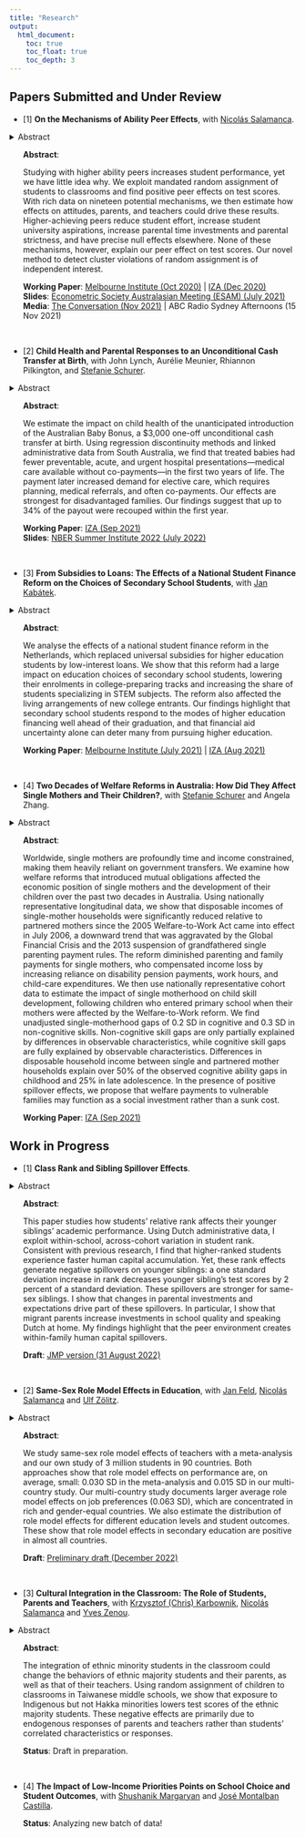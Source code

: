 ```yaml
---
title: "Research"
output: 
  html_document:
    toc: true
    toc_float: true
    toc_depth: 3
---
```



## Papers Submitted and Under Review

* [1] **On the Mechanisms of Ability Peer Effects**, with <a href="https://sites.google.com/view/nsalamanca/home" target="_blank">Nicolás Salamanca</a>.\

<!-- mobile code --> 
<details class="collapse-abstract">
  <summary>Abstract</summary>
  <p>Studying with higher ability peers increases student performance, yet we have little idea why. We exploit mandated random assignment of students to classrooms and find positive peer effects on test scores. With rich data on nineteen potential mechanisms, we then estimate how effects on attitudes, parents, and teachers could drive these results. Higher-achieving peers reduce student effort, increase student university aspirations, increase parental time investments and parental strictness, and have precise null effects elsewhere. None of these mechanisms, however, explain our peer effect on test scores. Our novel method to detect cluster violations of random assignment is of independent interest.</p>
</details> 

<!-- desktop code --> 
<ul class='bigScreen'>
**Abstract**: \
<p>Studying with higher ability peers increases student performance, yet we have little idea why. We exploit mandated random assignment of students to classrooms and find positive peer effects on test scores. With rich data on nineteen potential mechanisms, we then estimate how effects on attitudes, parents, and teachers could drive these results. Higher-achieving peers reduce student effort, increase student university aspirations, increase parental time investments and parental strictness, and have precise null effects elsewhere. None of these mechanisms, however, explain our peer effect on test scores. Our novel method to detect cluster violations of random assignment is of independent interest.</p>
</ul>

<ul class='wplists'>
**Working Paper**: <a href="https://adegendre.github.io/papers/deGendre_Salamanca_2020_Melbourne_Institute_WP_wp2020n19.pdf" target="_blank">Melbourne Institute (Oct 2020)</a> | <a href="https://adegendre.github.io/papers/deGendre_Salamanca_2020_IZA_dp13938.pdf" target="_blank">IZA (Dec 2020)</a> \
**Slides**: <a href="https://adegendre.github.io/papers/de_Gendre_Salamanca_ESAM_2021.pdf" target="_blank">Econometric Society Australasian Meeting (ESAM) (July 2021)</a> \
**Media**: <a href="https://theconversation.com/being-in-a-class-with-high-achievers-improves-students-test-scores-we-tried-to-find-out-why-171400" target="_blank">The Conversation (Nov 2021)</a> | ABC Radio Sydney Afternoons (15 Nov 2021)
</ul>


<br>

* [2] **Child Health and Parental Responses to an Unconditional Cash Transfer at Birth**, with John Lynch, Aurélie Meunier, Rhiannon Pilkington, and <a href="http://www.stefanie-schurer.com" target="_blank">Stefanie Schurer</a>.\

<!-- mobile code --> 
<details class="collapse-abstract">
  <summary>Abstract</summary>
  <p>We estimate the impact on child health of the unanticipated introduction of the Australian Baby Bonus, a \$3,000 one-off unconditional cash transfer at birth. Using regression discontinuity methods and linked administrative data from South Australia, we find that treated babies had fewer preventable, acute, and urgent hospital presentations—medical care available without co-payments—in the first two years of life. The payment later increased demand for elective care, which requires planning, medical referrals, and often co-payments. Our effects are strongest for disadvantaged families. Our findings suggest that up to 34\% of the payout were recouped within the first year.</p>
</details> 

<!-- desktop code --> 
<ul class='bigScreen'>
**Abstract**: \
<p>We estimate the impact on child health of the unanticipated introduction of the Australian Baby Bonus, a \$3,000 one-off unconditional cash transfer at birth. Using regression discontinuity methods and linked administrative data from South Australia, we find that treated babies had fewer preventable, acute, and urgent hospital presentations—medical care available without co-payments—in the first two years of life. The payment later increased demand for elective care, which requires planning, medical referrals, and often co-payments. Our effects are strongest for disadvantaged families. Our findings suggest that up to 34\% of the payout were recouped within the first year.</p>
</ul>

<ul class='wplists'>
**Working Paper**: <a href="https://adegendre.github.io/papers/deGendre_Lynch_Meunier_Pilkington_Schurer_2021_IZA_dp14693.pdf" target="_blank">IZA (Sep 2021)</a>\
**Slides**: <a href="https://adegendre.github.io/papers/de_Gendre_NBER_SI_2022.pdf" target="_blank">NBER Summer Institute 2022 (July 2022)</a> 
</ul>

<br>

* [3] **From Subsidies to Loans: The Effects of a National Student Finance Reform on the Choices of Secondary School Students**, with <a href="https://www.jankabatek.com" target="_blank">Jan Kabátek</a>.\

<!-- mobile code --> 
<details class="collapse-abstract">
  <summary>Abstract</summary>
  <p>We analyse the effects of a national student finance reform in the Netherlands, which replaced universal subsidies for higher education students by low-interest loans. We show that this reform had a large impact on education choices of secondary school students, lowering their enrolments in college-preparing tracks and increasing the share of students specializing in STEM subjects. The reform also affected the living arrangements of new college entrants. Our findings highlight that secondary school students respond to the modes of higher education financing well ahead of their graduation, and that financial aid uncertainty alone can deter many from pursuing higher education.</p>
</details> 

<!-- desktop code --> 
<ul class='bigScreen'>
**Abstract**: \
<p>We analyse the effects of a national student finance reform in the Netherlands, which replaced universal subsidies for higher education students by low-interest loans. We show that this reform had a large impact on education choices of secondary school students, lowering their enrolments in college-preparing tracks and increasing the share of students specializing in STEM subjects. The reform also affected the living arrangements of new college entrants. Our findings highlight that secondary school students respond to the modes of higher education financing well ahead of their graduation, and that financial aid uncertainty alone can deter many from pursuing higher education.</p>
</ul>

<ul class='wplists'>
**Working Paper**: <a href="https://adegendre.github.io/papers/deGendre_Kabatek_2021_Melbourne_Institute_WP_wp2021n12.pdf" target="_blank">Melbourne Institute (July 2021)</a> | <a href="https://adegendre.github.io/papers/deGendre_Kabatek_2021_IZA_dp14686.pdf" target="_blank">IZA (Aug 2021)</a>
</ul>


<br>


* [4] **Two Decades of Welfare Reforms in Australia: How Did They Affect Single Mothers and Their Children?**, with <a href="http://www.stefanie-schurer.com" target="_blank">Stefanie Schurer</a> and Angela Zhang.\
  
<!-- mobile code --> 
<details class="collapse-abstract">
  <summary>Abstract</summary>
  <p>Worldwide, single mothers are profoundly time and income constrained, making them heavily reliant on government transfers. We examine how welfare reforms that introduced mutual obligations affected the economic position of single mothers and the development of their children over the past two decades in Australia. Using nationally representative longitudinal data, we show that disposable incomes of single-mother households were significantly reduced relative to partnered mothers since the 2005 Welfare-to-Work Act came into effect in July 2006, a downward trend that was aggravated by the Global Financial Crisis and the 2013 suspension of grandfathered single parenting payment rules. The reform diminished parenting and family payments for single mothers, who compensated income loss by increasing reliance on disability pension payments, work hours, and child-care expenditures. We then use nationally representative cohort data to estimate the impact of single motherhood on child skill development, following children who entered primary school when their mothers were affected by the Welfare-to-Work reform. We find unadjusted single-motherhood gaps of 0.2 SD in cognitive and 0.3 SD in non-cognitive skills. Non-cognitive skill gaps are only partially explained by differences in observable characteristics, while cognitive skill gaps are fully explained by observable characteristics. Differences in disposable household income between single and partnered mother households explain over 50% of the observed cognitive ability gaps in childhood and 25% in late adolescence. In the presence of positive spillover effects, we propose that welfare payments to vulnerable families may function as a social investment rather than a sunk cost.</p>
</details> 

<!-- desktop code --> 
<ul class='bigScreen'>
**Abstract**: \
<p>Worldwide, single mothers are profoundly time and income constrained, making them heavily reliant on government transfers. We examine how welfare reforms that introduced mutual obligations affected the economic position of single mothers and the development of their children over the past two decades in Australia. Using nationally representative longitudinal data, we show that disposable incomes of single-mother households were significantly reduced relative to partnered mothers since the 2005 Welfare-to-Work Act came into effect in July 2006, a downward trend that was aggravated by the Global Financial Crisis and the 2013 suspension of grandfathered single parenting payment rules. The reform diminished parenting and family payments for single mothers, who compensated income loss by increasing reliance on disability pension payments, work hours, and child-care expenditures. We then use nationally representative cohort data to estimate the impact of single motherhood on child skill development, following children who entered primary school when their mothers were affected by the Welfare-to-Work reform. We find unadjusted single-motherhood gaps of 0.2 SD in cognitive and 0.3 SD in non-cognitive skills. Non-cognitive skill gaps are only partially explained by differences in observable characteristics, while cognitive skill gaps are fully explained by observable characteristics. Differences in disposable household income between single and partnered mother households explain over 50% of the observed cognitive ability gaps in childhood and 25% in late adolescence. In the presence of positive spillover effects, we propose that welfare payments to vulnerable families may function as a social investment rather than a sunk cost.</p>
</ul>

<ul class='wplists'>
**Working Paper**: <a href="https://adegendre.github.io/papers/deGendre_Schurer_Zhang_2021_IZA_dp14752.pdf" target="_blank">IZA (Sep 2021)</a>
</ul>


## Work in Progress


* [1] **Class Rank and Sibling Spillover Effects**.

<!-- mobile code --> 
<details class="collapse-abstract">
  <summary>Abstract</summary>
  <p>This paper studies how students' relative rank affects their younger siblings’ academic performance. Using Dutch administrative data, I exploit within-school, across-cohort variation in student rank. Consistent with previous research, I find that higher-ranked students experience faster human capital accumulation. Yet, these rank effects generate negative spillovers on younger siblings: a one standard deviation increase in rank decreases younger sibling’s test scores by 2 percent of a standard deviation. These spillovers are stronger for same-sex siblings. I show that changes in parental investments and expectations drive part of these spillovers. In particular, I show that migrant parents increase investments in school quality and speaking Dutch at home. My findings highlight that the peer environment creates within-family human capital spillovers.</p>
</details> 

<!-- desktop code --> 
<ul class='bigScreen'>
**Abstract**: \
<p>This paper studies how students' relative rank affects their younger siblings’ academic performance. Using Dutch administrative data, I exploit within-school, across-cohort variation in student rank. Consistent with previous research, I find that higher-ranked students experience faster human capital accumulation. Yet, these rank effects generate negative spillovers on younger siblings: a one standard deviation increase in rank decreases younger sibling’s test scores by 2 percent of a standard deviation. These spillovers are stronger for same-sex siblings. I show that changes in parental investments and expectations drive part of these spillovers. In particular, I show that migrant parents increase investments in school quality and speaking Dutch at home. My findings highlight that the peer environment creates within-family human capital spillovers.</p>
</ul>

<ul class='wplists'>
**Draft**: <a href="https://adegendre.github.io/papers/de_Gendre_2021_JMP_Class_Rank_and_Sibling_Spillover_Effects.pdf" target="_blank">JMP version (31 August 2022)</a> \
</ul>

<br>

* [2] **Same-Sex Role Model Effects in Education**, with <a href="https://janfeld.weebly.com" target="_blank">Jan Feld</a>, <a href="https://sites.google.com/view/nsalamanca/home" target="_blank">Nicolás Salamanca</a> and <a href="http://ulfzoelitz.com" target="_blank">Ulf Zölitz</a>.

<!-- mobile code --> 
<details class="collapse-abstract">
  <summary>Abstract</summary>
  <p>We study same-sex role model effects of teachers with a meta-analysis and our own study of 3 million students in 90 countries. Both approaches show that role model effects on performance are, on average, small: 0.030 SD in the meta-analysis and 0.015 SD in our multi-country study. Our multi-country study documents larger average role model effects on job preferences (0.063 SD), which are concentrated in rich and gender-equal countries. We also estimate the distribution of role model effects for different education levels and student outcomes. These show that role model effects in secondary education are positive in almost all countries.</p>
</details> 

<!-- desktop code --> 
<ul class='bigScreen'>
**Abstract**: \
<p>We study same-sex role model effects of teachers with a meta-analysis and our own study of 3 million students in 90 countries. Both approaches show that role model effects on performance are, on average, small: 0.030 SD in the meta-analysis and 0.015 SD in our multi-country study. Our multi-country study documents larger average role model effects on job preferences (0.063 SD), which are concentrated in rich and gender-equal countries. We also estimate the distribution of role model effects for different education levels and student outcomes. These show that role model effects in secondary education are positive in almost all countries.</p>
</ul>

<ul class='wplists'>
**Draft**: <a href="https://adegendre.github.io/papers/de_Gendre_Feld_Salamanca_Zoelitz_Role_models_118.pdf" target="_blank">Preliminary draft (December 2022)</a> \
</ul> 
  
<br>

* [3] **Cultural Integration in the Classroom: The Role of Students, Parents and Teachers**, with <a href="https://sites.google.com/site/kkarbownik/home?authuser=0" target="_blank">Krzysztof (Chris) Karbownik</a>, <a href="https://sites.google.com/view/nsalamanca/home" target="_blank">Nicolás Salamanca</a> and <a href="https://sites.google.com/site/yvesbzenou" target="_blank">Yves Zenou</a>.

<!-- mobile code --> 
<details class="collapse-abstract">
  <summary>Abstract</summary>
  <p>The integration of ethnic minority students in the classroom could change the behaviors of ethnic majority students and their parents, as well as that of their teachers. Using random assignment of children to classrooms in Taiwanese middle schools, we show that exposure to Indigenous but not Hakka minorities lowers test scores of the ethnic majority students. These negative effects are primarily due to endogenous responses of parents and teachers rather than students’ correlated characteristics or responses.</p>
</details> 

<!-- desktop code --> 
<ul class='bigScreen'>
**Abstract**: \
<p>The integration of ethnic minority students in the classroom could change the behaviors of ethnic majority students and their parents, as well as that of their teachers. Using random assignment of children to classrooms in Taiwanese middle schools, we show that exposure to Indigenous but not Hakka minorities lowers test scores of the ethnic majority students. These negative effects are primarily due to endogenous responses of parents and teachers rather than students’ correlated characteristics or responses.</p>
</ul>

<ul class='wplists'>
**Status**: Draft in preparation. \
</ul> 


<br>

* [4] **The Impact of Low-Income Priorities Points on School Choice and Student Outcomes**, with <a href="https://sites.google.com/view/shushanikmargaryan" target="_blank">Shushanik Margaryan</a> and <a href="https://sites.google.com/site/josemontalbancastilla/" target="_blank">José Montalban Castilla</a>.

<ul class='wplists'>
**Status**: Analyzing new batch of data! \
</ul>   

<br>


<!--

* [3] **Quantifying Aspirational Poverty Traps**, with <a href="https://sites.google.com/view/nsalamanca/home" target="_blank">Nicolás Salamanca</a>.
  + **Status**: Draft in preparation. 
  
<!-- mobile code --> 

<!--
<details class="collapse-abstract">
  <summary>Description</summary>
  <p>We propose a simple methodology based on a microeconomic model of human capital investment with goals and using threshold regression methods to estimate the size and location in the population of aspirational poverty traps. We apply our methodology to the United States using the NLSY79 and find that 5.5 to 7% of the population, around the 37th percentile of wealth, could be located in such poverty traps.</p>
</details> 

<!-- desktop code --> 

<!--
<ul class='bigScreen'>
**Description**: \
<p>We propose a simple methodology based on a microeconomic model of human capital investment with goals and using threshold regression methods to estimate the size and location in the population of aspirational poverty traps. We apply our methodology to the United States using the NLSY79 and find that 5.5 to 7% of the population, around the 37th percentile of wealth, could be located in such poverty traps.</p>
</ul>

<br>

Comments here 
-->
  
